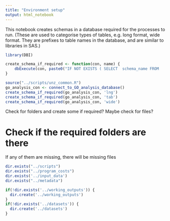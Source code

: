 ```yaml
---
title: "Environment setup"
output: html_notebook
---
```


This notebook creates schemas in a database required for the processes to run.
(These are used to categorise types of tables, e.g. long format, wide format. They are prefixes
to table names in the database, and are similar to libraries in SAS.)

```r
library(DBI)

create_schema_if_required <- function(con, name) {
    dbExecute(con, paste0("IF NOT EXISTS ( SELECT  schema_name FROM    information_schema.schemata WHERE   schema_name = '",name,"' ) BEGIN EXEC sp_executesql N'CREATE SCHEMA ",name,"'  END") )
}

source("../scripts/unz_common.R")
go_analysis_con <- connect_to_GO_analysis_database()
create_schema_if_required(go_analysis_con, 'lng')
create_schema_if_required(go_analysis_con, 'tab')
create_schema_if_required(go_analysis_con, 'wide')

```

Check for folders and create some if required? Maybe check for files?

# Check if the required folders are there

If any of them are missing, there will be missing files
```r
dir.exists("../scripts")
dir.exists("../program_costs")
dir.exists('../input_data')
dir.exists("../metadata")
```


```r
if(!dir.exists('../working_outputs')) {
  dir.create('../working_outputs')
}
if(!dir.exists('../datasets')) {
  dir.create('../datasets')
}
```



